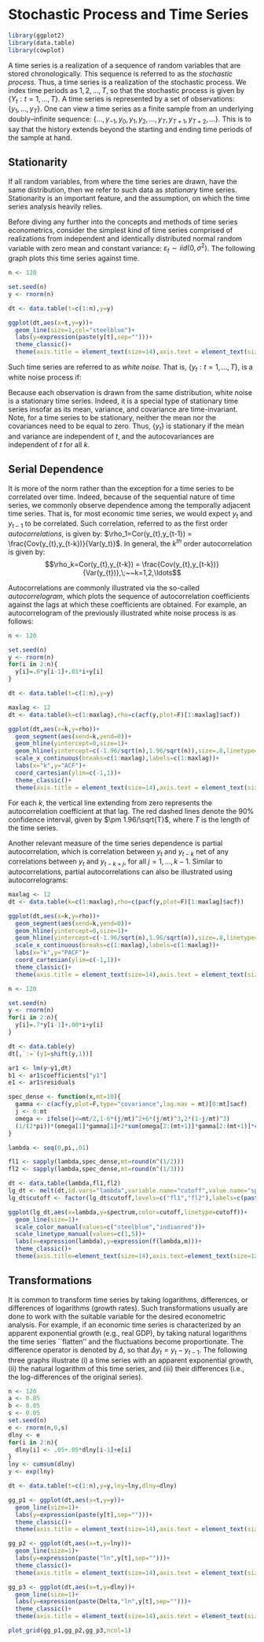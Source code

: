 # Stochastic Process and Time Series

```r
library(ggplot2)
library(data.table)
library(cowplot)
```

A time series is a realization of a sequence of random variables that are stored chronologically. This sequence is referred to as the *stochastic process*. Thus, a time series is a realization of the stochastic process. We index time periods as $1,2,\ldots,T$, so that the stochastic process is given by $\{Y_t:t=1,\ldots,T\}$. A time series is represented by a set of observations: $\{y_1,\ldots,y_T\}$. One can view a time series as a finite sample from an underlying doubly--infinite sequence: $\{\ldots,y_{-1},y_{0},y_1,y_2,\ldots,y_T,y_{T+1},y_{T+2},\ldots\}$. This is to say that the history extends beyond the starting and ending time periods of the sample at hand.

## Stationarity

If all random variables, from where the time series are drawn, have the same distribution, then we refer to such data as *stationary* time series. Stationarity is an important feature, and the assumption, on which the time series analysis heavily relies. 

Before diving any further into the concepts and methods of time series econometrics, consider the simplest kind of time series comprised of realizations from independent and identically distributed normal random variable with zero mean and constant variance: $\varepsilon_t \sim iid\left(0,\sigma^2\right)$. The following graph plots this time series against time.

```r
n <- 120

set.seed(n)
y <- rnorm(n)

dt <- data.table(t=c(1:n),y=y)

ggplot(dt,aes(x=t,y=y))+
  geom_line(size=1,col="steelblue")+
  labs(y=expression(paste(y[t],sep="")))+
  theme_classic()+
  theme(axis.title = element_text(size=14),axis.text = element_text(size=12))
```

Such time series are referred to as *white noise*. That is, $\{y_t: t=1,\ldots,T\}$, is a white noise process if: 
\begin{align*}
& E(y_t) = 0,\;~\forall~t\\
& Var(y_t) = \sigma^2,\;~\forall~t\\
& Cov(y_t,y_{t-k}) = 0,\;~\forall~k \ne 0
\end{align*}

Because each observation is drawn from the same distribution, white noise is a stationary time series. Indeed, it is a special type of stationary time series insofar as its mean, variance, and covariance are time-invariant. Note, for a time series to be stationary, neither the mean nor the covariances need to be equal to zero. Thus, $\{y_t\}$ is stationary if the mean and variance are independent of $t$, and the autocovariances are independent of $t$ for all $k$.


## Serial Dependence

It is more of the norm rather than the exception for a time series to be correlated over time. Indeed, because of the sequential nature of time series, we commonly observe dependence among the temporally adjacent time series. That is, for most economic time series, we would expect $y_t$ and $y_{t-1}$ to be correlated. Such correlation, referred to as the first order *autocorrelations*, is given by: $\rho_1=Cor(y_{t},y_{t-1}) = \frac{Cov(y_{t},y_{t-k})}{Var(y_t)}$. In general, the $k^{th}$ order autocorrelation is given by: $$\rho_k=Cor(y_{t},y_{t-k}) = \frac{Cov(y_{t},y_{t-k})}{Var(y_{t})},\;~~k=1,2,\ldots$$ 

Autocorrelations are commonly illustrated via the so-called *autocorrelogram*, which plots the sequence of autocorrelation coefficients against the lags at which these coefficients are obtained. For example, an autocorrelogram of the previously illustrated white noise process is as follows: 

```r

n <- 120

set.seed(n)
y <- rnorm(n)
for(i in 2:n){
  y[i]=.6*y[i-1]+.01*i+y[i]
}

dt <- data.table(t=c(1:n),y=y)

maxlag <- 12
dt <- data.table(k=c(1:maxlag),rho=c(acf(y,plot=F)[1:maxlag]$acf))

ggplot(dt,aes(x=k,y=rho))+
  geom_segment(aes(xend=k,yend=0))+
  geom_hline(yintercept=0,size=1)+
  geom_hline(yintercept=c(-1.96/sqrt(n),1.96/sqrt(n)),size=.8,linetype=5,col="indianred")+
  scale_x_continuous(breaks=c(1:maxlag),labels=c(1:maxlag))+
  labs(x="k",y="ACF")+
  coord_cartesian(ylim=c(-1,1))+
  theme_classic()+
  theme(axis.title = element_text(size=14),axis.text = element_text(size=12))
```

For each $k$, the vertical line extending from zero represents the autocorrelation coefficient at that lag. The red dashed lines denote the 90\% confidence interval, given by $\pm 1.96/\sqrt{T}$, where $T$ is the length of the time series.

Another relevant measure of the time series dependence is partial autocorrelation, which is correlation between $y_t$ and $y_{t-k}$ net of any correlations between $y_t$ and $y_{t-k+j}$, for all $j=1,\ldots,k-1$. Similar to autocorrelations, partial autocorrelations can also be illustrated using autocorrelograms:

```r
maxlag <- 12
dt <- data.table(k=c(1:maxlag),rho=c(pacf(y,plot=F)[1:maxlag]$acf))

ggplot(dt,aes(x=k,y=rho))+
  geom_segment(aes(xend=k,yend=0))+
  geom_hline(yintercept=0,size=1)+
  geom_hline(yintercept=c(-1.96/sqrt(n),1.96/sqrt(n)),size=.8,linetype=5,col="indianred")+
  scale_x_continuous(breaks=c(1:maxlag),labels=c(1:maxlag))+
  labs(x="k",y="PACF")+
  coord_cartesian(ylim=c(-1,1))+
  theme_classic()+
  theme(axis.title = element_text(size=14),axis.text = element_text(size=12))
```


```r
n <- 120

set.seed(n)
y <- rnorm(n)
for(i in 2:n){
  y[i]=.7*y[i-1]+.00*i+y[i]
}

dt <- data.table(y)
dt[,`:=`(y1=shift(y,1))]

ar1 <- lm(y~y1,dt)
b1 <- ar1$coefficients["y1"]
e1 <- ar1$residuals

spec_dense <- function(x,mt=10){
  gamma <- c(acf(y,plot=F,type="covariance",lag.max = mt)[0:mt]$acf)
  j <- 0:mt
  omega <- ifelse(j<=mt/2,1-6*(j/mt)^2+6*(j/mt)^3,2*(1-j/mt)^3)
  (1/(2*pi))*(omega[1]*gamma[1]+2*sum(omega[2:(mt+1)]*gamma[2:(mt+1)]*cos(x*c(1:mt))))
}

lambda <- seq(0,pi,.01)

fl1 <- sapply(lambda,spec_dense,mt=round(n^(1/2)))
fl2 <- sapply(lambda,spec_dense,mt=round(n^(1/3)))

dt <- data.table(lambda,fl1,fl2)
lg_dt <- melt(dt,id.vars="lambda",variable.name="cutoff",value.name="spectrum")
lg_dt$cutoff <- factor(lg_dt$cutoff,levels=c("fl1","fl2"),labels=c(paste0("m=",round(n^(1/2))),paste0("m=",round(n^(1/3)))))

ggplot(lg_dt,aes(x=lambda,y=spectrum,color=cutoff,linetype=cutoff))+
  geom_line(size=1)+
  scale_color_manual(values=c("steelblue","indianred"))+
  scale_linetype_manual(values=c(1,5))+
  labs(x=expression(lambda),y=expression(f(lambda,m)))+
  theme_classic()+
  theme(axis.title=element_text(size=14),axis.text=element_text(size=12),legend.position=c(.82,.78),legend.text=element_text(hjust=0,size=12),legend.title=element_blank())
```


## Transformations

It is common to transform time series by taking logarithms, differences, or differences of logarithms (growth rates). Such transformations usually are done to work with the suitable variable for the desired econometric analysis. For example, if an economic time series is characterized by an apparent exponential growth (e.g., real GDP), by taking natural logarithms the time series ``flatten'' and the fluctuations become proportionate. The difference operator is denoted by $\Delta$, so that $\Delta y_t = y_t-y_{t-1}$. The following three graphs illustrate (i) a time series with an apparent exponential growth, (ii) the natural logarithm of this time series, and (iii) their differences (i.e., the log-differences of the original series).

```r
n <- 120
a <- 0.05
b <- 0.05
s <- 0.05
set.seed(n)
e <- rnorm(n,0,s)
dlny <- e
for(i in 2:n){
  dlny[i] <- .05+.05*dlny[i-1]+e[i]
}
lny <- cumsum(dlny)
y <- exp(lny)

dt <- data.table(t=c(1:n),y=y,lny=lny,dlny=dlny)

gg_p1 <- ggplot(dt,aes(x=t,y=y))+
  geom_line(size=1)+
  labs(y=expression(paste(y[t],sep="")))+
  theme_classic()+
  theme(axis.title = element_text(size=14),axis.text = element_text(size=12))

gg_p2 <- ggplot(dt,aes(x=t,y=lny))+
  geom_line(size=1)+
  labs(y=expression(paste("ln",y[t],sep="")))+
  theme_classic()+
  theme(axis.title = element_text(size=14),axis.text = element_text(size=12))

gg_p3 <- ggplot(dt,aes(x=t,y=dlny))+
  geom_line(size=1)+
  labs(y=expression(paste(Delta,"ln",y[t],sep="")))+
  theme_classic()+
  theme(axis.title = element_text(size=14),axis.text = element_text(size=12))

plot_grid(gg_p1,gg_p2,gg_p3,ncol=1)

```



